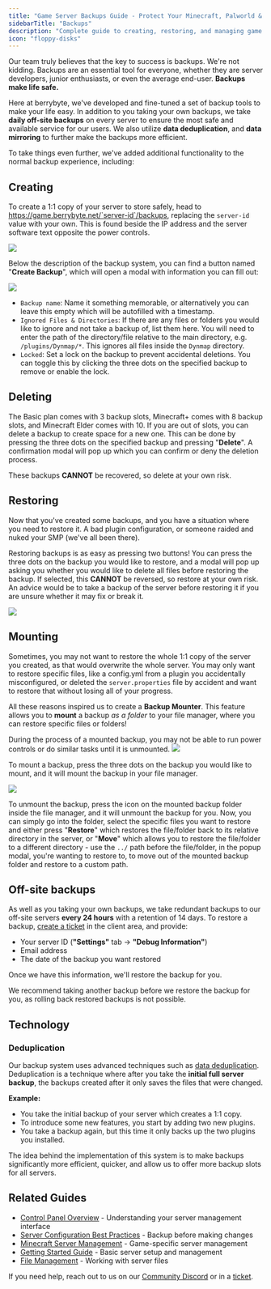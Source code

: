 ---
title: "Game Server Backups Guide - Protect Your Minecraft, Palworld & Rust Server Data"
sidebarTitle: "Backups"
description: "Complete guide to creating, restoring, and managing game server backups. Learn backup best practices, mounting, and data protection for your Minecraft, Palworld, and Rust servers."
icon: "floppy-disks"
---

Our team truly believes that the key to success is backups. We're not kidding.
Backups are an essential tool for everyone, whether they are server developers,
junior enthusiasts, or even the average end-user. **Backups make life safe.**

Here at berrybyte, we've developed and fine-tuned a set of backup tools to make
your life easy. In addition to you taking your own backups, we take **daily
off-site backups** on every server to ensure the most safe and available service for our
users. We also utilize **data deduplication**, and **data mirroring** to further make
the backups more efficient.

To take things even further, we've added additional functionality to the normal
backup experience, including:

## Creating

To create a 1:1 copy of your server to store safely, head to
https://game.berrybyte.net/`server-id`/backups, replacing the `server-id` value
with your own. This is found beside the IP address and the server software text
opposite the power controls.

<Frame>
  <img src="/images/panel/backups.png" />
</Frame>

Below the description of the backup system, you can find a button named "**Create
Backup**", which will open a modal with information you can fill out:

<Frame>
  <img src="/images/panel/backups-2.png" />
</Frame>

- `Backup name`: Name it something memorable, or alternatively you can leave
  this empty which will be autofilled with a timestamp.
- `Ignored Files & Directories`: If there are any files or folders you would
  like to ignore and not take a backup of, list them here. You will need to
  enter the path of the directory/file relative to the main directory, e.g.
  `/plugins/Dynmap/*`. This ignores all files inside the `Dynmap` directory.
- `Locked`: Set a lock on the backup to prevent accidental deletions. You can
  toggle this by clicking the three dots on the specified backup to remove or
  enable the lock.

## Deleting

The Basic plan comes with 3 backup slots, Minecraft+ comes with 8 backup slots,
and Minecraft Elder comes with 10. If you are out of slots, you can delete a
backup to create space for a new one. This can be done by pressing the three
dots on the specified backup and pressing "**Delete**". A confirmation modal will
pop up which you can confirm or deny the deletion process. 

<Warning>These backups **CANNOT** be recovered, so delete at your own risk.</Warning>

## Restoring

Now that you've created some backups, and you have a situation where you need to
restore it. A bad plugin configuration, or someone raided and nuked your SMP
(we've all been there).

Restoring backups is as easy as pressing two buttons! You can press the three
dots on the backup you would like to restore, and a modal will pop up asking you
whether you would like to delete all files before restoring the backup. If
selected, this **CANNOT** be reversed, so restore at your own risk. An advice
would be to take a backup of the server before restoring it if you are unsure
whether it may fix or break it.

<Frame>
  <img src="/images/panel/backups-3.png" />
</Frame>

## Mounting

Sometimes, you may not want to restore the whole 1:1 copy of the server you
created, as that would overwrite the whole server. You may only want to restore
specific files, like a config.yml from a plugin you accidentally misconfigured,
or deleted the `server.properties` file by accident and want to restore that
without losing all of your progress.

All these reasons inspired us to create a **Backup Mounter**. This feature
allows you to **mount** a backup _as a folder_ to your file manager, where you
can restore specific files or folders!

<Warning>
  During the process of a mounted backup, you may not be able to run power
  controls or do similar tasks until it is unmounted.
</Warning>

<Frame>
  <img src="/images/panel/backups-4.png" />
</Frame>

To mount a backup, press the three dots on the backup you would like to mount,
and it will mount the backup in your file manager.

<Frame>
  <img src="/images/panel/backups-5.png" />
</Frame>

To unmount the backup, press the icon on the mounted backup folder inside the
file manager, and it will unmount the backup for you. Now, you can simply go
into the folder, select the specific files you want to restore and either press
"**Restore**" which restores the file/folder back to its relative directory in the
server, or "**Move**" which allows you to restore the file/folder to a different
directory - use the `../` path before the file/folder, in the popup modal,
you're wanting to restore to, to move out of the mounted backup folder and
restore to a custom path.

## Off-site backups

As well as you taking your own backups, we take redundant backups to our
off-site servers **every 24 hours** with a retention of 14 days. To restore a backup,
[create a ticket](https://berrybyte.net/ticket) in the client area, and provide:

- Your server ID (**"Settings"** tab -> **"Debug Information"**)
- Email address
- The date of the backup you want restored

Once we have this information, we'll restore the backup for you.

<Warning>
  We recommend taking another backup before we restore the backup for you, as
  rolling back restored backups is not possible.
</Warning>


## Technology

### Deduplication

Our backup system uses advanced techniques such as
[data deduplication](https://en.wikipedia.org/wiki/Data_deduplication).<br/>
Deduplication is a technique where after you take the **initial full server
backup**, the backups created after it only saves the files that were changed.

**Example:**

- You take the initial backup of your server which creates a 1:1 copy.
- To introduce some new features, you start by adding two new plugins.
- You take a backup again, but this time it only backs up the two plugins you
  installed.

The idea behind the implementation of this system is to make backups significantly more efficient, quicker, and allow us to offer more backup slots for all servers.

## Related Guides

- [Control Panel Overview](/panel/overview) - Understanding your server management interface
- [Server Configuration Best Practices](/games/palworld/configure-server-settings) - Backup before making changes
- [Minecraft Server Management](/games/minecraft/join-server) - Game-specific server management
- [Getting Started Guide](/quickstart) - Basic server setup and management
- [File Management](/panel/importing-files) - Working with server files

If you need help, reach out to us on our [Community Discord](https://berrybyte.net/discord) or in a [ticket](https://berrybyte.net/ticket). 